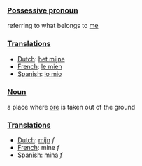===[[Possessive pronoun]]===

referring to what belongs to [[me]]

===[[Translation]]s===

*[[Dutch]]: [[het mijne]]
*[[French]]: [[le mien]]
*[[Spanish]]: [[lo mio]]

===[[Noun]]===
a place where [[ore]] is taken out of the ground


===[[Translation]]s===

*[[Dutch]]: [[mijn]] ''f''
*[[French]]: mine ''f''
*[[Spanish]]: mina ''f''